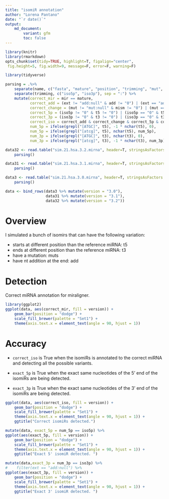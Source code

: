 ```yaml
---
title: "isomiR annotation"
author: "Lorena Pantano"
date: "`r date()`"
output:
    md_document:
        variant: gfm
        toc: false
---
```



```r
library(knitr)
library(rmarkdown)
opts_chunk$set(tidy=TRUE, highlight=T, figalign="center",
 fig.height=5, fig.width=9, message=F, error=F, warning=F)
```


```r
library(tidyverse)

parsing = .%>%
    separate(name, c("fasta", "mature", "position", "trimming", "mut", "ext", "counts"), sep ="_") %>%
    separate(trimming, c("iso5p", "iso3p"), sep = ":") %>%
    mutate(correct_mir = mir == mature,
           correct_add = (ext != "add:null" & add != "0") | (ext == "add:null" & add == "0"),
           correct_change = (mut != "mut:null" & mism != "0") | (mut == "mut:null" & mism == "0"),
           correct_5p = (iso5p != "0" & t5 != "0") | (iso5p == "0" & t5 == "0"),
           correct_3p = (iso3p != "0" & t3 != "0") | (iso3p == "0" & t3 == "0"),
           correct_iso = correct_add & correct_change & correct_5p & correct_3p,
           num_5p = ifelse(grepl("[ATGC]", t5), -1 * nchar(t5), 0),
           num_5p = ifelse(grepl("[atcg]", t5), nchar(t5), num_5p),
           num_3p = ifelse(grepl("[ATGC]", t3), nchar(t3), 0),
           num_3p = ifelse(grepl("[atcg]", t3), -1 * nchar(t3), num_3p))

data32 <- read.table("sim.21.hsa.3.2.mirna", header=T, stringsAsFactors = F)  %>%
    parsing()

data31 <- read.table("sim.21.hsa.3.1.mirna", header=T, stringsAsFactors = F)  %>%
    parsing()

data3 <- read.table("sim.21.hsa.3.0.mirna", header=T, stringsAsFactors = F)  %>%
    parsing()

data <- bind_rows(data3 %>% mutate(version = "3.0"),
                  data31 %>% mutate(version = "3.1"),
                  data32 %>% mutate(version = "3.2"))

```

# Overview

I simulated a bunch of isomirs that can have the following variation:

* starts at different position than the reference miRNA: t5
* ends at different position than the reference miRNA: t3
* have a mutation: muts
* have nt addition at the end: add


# Detection

Correct miRNA annotation for miraligner.

```r
library(ggplot2)
ggplot(data, aes(correct_mir, fill = version)) +
    geom_bar(position = "dodge") +
    scale_fill_brewer(palette = "Set1") +
    theme(axis.text.x = element_text(angle = 90, hjust = 1))
```


# Accuracy

* `correct_iso` is True when the isomiRs is annotated to the correct miRNA and detecting all the possible variants.

* `exact_5p` is True when the exact same nucleotides of the 5' end of the isomiRs are being detected.

* `exact_3p` is True when the exact same nucleotides of the 3' end of the isomiRs are being detected.

```r
ggplot(data, aes(correct_iso, fill = version)) +
    geom_bar(position = "dodge") +
    scale_fill_brewer(palette = "Set1") +
    theme(axis.text.x = element_text(angle = 90, hjust = 1)) +
    ggtitle("Correct isomiRs detected.")

mutate(data, exact_5p = num_5p == iso5p) %>%
ggplot(aes(exact_5p, fill = version)) +
    geom_bar(position = "dodge") +
    scale_fill_brewer(palette = "Set1") +
    theme(axis.text.x = element_text(angle = 90, hjust = 1)) +
    ggtitle("Exact 5' isomiR detected. ")

mutate(data,exact_3p = num_3p == iso3p) %>%
#    filter(ext == "add:null") %>%
ggplot(aes(exact_3p, fill = version)) +
    geom_bar(position = "dodge") +
    scale_fill_brewer(palette = "Set1") +
    theme(axis.text.x = element_text(angle = 90, hjust = 1)) +
    ggtitle("Exact 3' isomiR detected. ")
```

